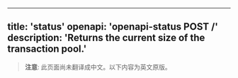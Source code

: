<!-- AUTO-GENERATED-CONTENT:START (ENGLISH-COPY) -->
---
title: 'status'
openapi: 'openapi-status POST /'
description: 'Returns the current size of the transaction pool.'
---

> **注意**: 此页面尚未翻译成中文。以下内容为英文原版。
